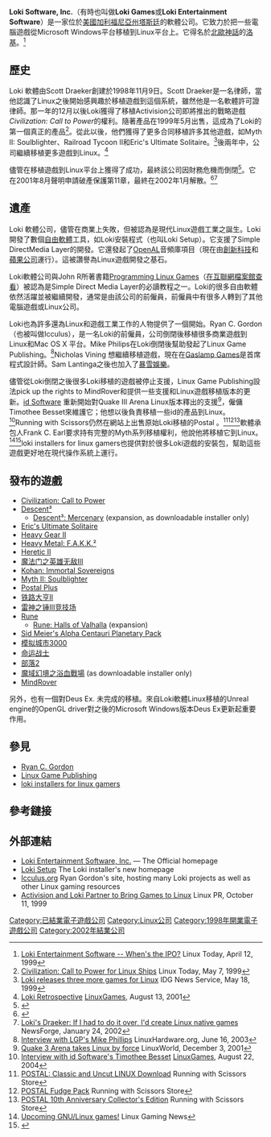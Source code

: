 {{copy edit|time=2010-07-03T03:26:25+00:00}}
{{noteTA|G1=Games|G2=IT}}
{{Infobox company
| company_name     = Loki Software Inc.
| company_logo     = 
| company_type     = 已倒閉
| foundation       = 1998年11月9日
| location = 美國加利福尼亞Tustin
| key_people       = Scott Draeker （創始人）<br> [[Sam_Lantinga|Sam Lantinga]] （首席軟體設計師）
| industry         = 計算機和電子遊戲業
| products         = 
| revenue          = 
|operating_income  = 
|net_income        = 	 		
| num_employees    = 
| homepage         = [http://lokigames.com/ lokigames.com]
}}
'''Loki Software, Inc.'''（有時也叫做'''Loki Games'''或'''Loki Entertainment Software'''）是一家位於[[美國|美國]][[加利福尼亞州|加利福尼亞州]][[塔斯廷|塔斯廷]]的軟體公司。它致力於把一些電腦遊戲從Microsoft Windows平台移植到Linux平台上。它得名於[[北歐神話|北歐神話]]的[[洛基|洛基]]。<ref>[http://www.linuxtoday.com/news_story.php3?ltsn=1999-04-12-001-05-NW-LF  Loki Entertainment Software -- When's the IPO?] {{Wayback|url=http://www.linuxtoday.com/news_story.php3?ltsn=1999-04-12-001-05-NW-LF |date=20120309114102 }} Linux Today, April 12, 1999</ref>

== 歷史 ==

Loki 軟體由Scott Draeker創建於1998年11月9日。Scott Draeker是一名律師，當他認識了Linux之後開始感興趣於移植遊戲到這個系統，雖然他是一名軟體許可證律師。那一年的12月以後Loki獲得了移植Activision公司即將推出的戰略遊戲''Civilization: Call to Power''的權利。隨著產品在1999年5月出售，這成為了Loki的第一個真正的產品<ref>[http://www.linuxtoday.com/news_story.php3?ltsn=1999-05-07-005-05-NW  Civilization: Call to Power for Linux Ships] {{Wayback|url=http://www.linuxtoday.com/news_story.php3?ltsn=1999-05-07-005-05-NW |date=20120309114439 }} Linux Today, May 7, 1999</ref>。從此以後，他們獲得了更多合同移植許多其他遊戲，如Myth II: Soulblighter、Railroad Tycoon II和Eric's Ultimate Solitaire。<ref>[https://web.archive.org/web/20001203034800/http://www.idg.net/idgns/1999/05/18/LokiReleasesThreeMoreGamesFor.shtml Loki releases three more games for Linux] IDG News Service, May 18, 1999</ref>後兩年中，公司繼續移植更多遊戲到Linux。<ref>[https://web.archive.org/web/20010820024435/http://www.linuxgames.com/articles/lokiretro/ Loki Retrospective] [[LinuxGames|LinuxGames]], August 13, 2001</ref>

儘管在移植遊戲到Linux平台上獲得了成功，最終該公司因財務危機而倒閉<ref>{{Cite web |url=http://www.linuxandmain.com/features/lokistory.html |title=Loki: A promising plan gone terribly wrong |accessdate=2002-04-18 |archive-date=2002-04-18 |archive-url=https://archive.is/20020418225227/http://www.linuxandmain.com/features/lokistory.html |dead-url=no }}</ref>。它在2001年8月聲明申請破產保護第11章，最終在2002年1月解散。<ref>{{Cite web |url=http://www.icculus.org/news/news.php?id=209 |title=存档副本 |accessdate=2010-07-02 |archive-date=2021-01-25 |archive-url=https://web.archive.org/web/20210125224047/http://www.icculus.org/news/news.php?id=209 |dead-url=no }}</ref><ref>[https://web.archive.org/web/20020202221402/http://www.newsforge.com/article.pl?sid=02%2F01%2F24%2F2118235 Loki's Draeker: If I had to do it over, I'd create Linux native games] NewsForge, January 24, 2002</ref>

== 遺產 ==

Loki 軟體公司，儘管在商業上失敗，但被認為是現代Linux遊戲工業之誕生。Loki開發了數個[[自由軟體|自由軟體]]工具，如Loki安裝程式（也叫Loki Setup）。它支援了Simple DirectMedia Layer的開發。它還發起了[[OpenAL|OpenAL]]音頻庫項目（現在由[[創新科技|創新科技]]和[[蘋果公司|蘋果公司]]運行）。這被讚譽為Linux遊戲開發之基石。

Loki軟體公司與John R所著書籍[https://web.archive.org/web/20090720071431/http://www.nostarch.com/frameset.php?startat=plg Programming Linux Games]（[https://web.archive.org/web/20030210191202/http://www.overcode.net/~overcode/writing/plg/ 在互聯網檔案館查看]）被認為是Simple Direct Media Layer的必讀教程之一。Loki的很多自由軟體依然活躍並被繼續開發，通常是由該公司的前僱員，前僱員中有很多人轉到了其他電腦遊戲或Linux公司。

Loki也為許多還為Linux和遊戲工業工作的人物提供了一個開始。Ryan C. Gordon（也被叫做Icculus），是一名Loki的前僱員，公司倒閉後移植很多商業遊戲到Linux和Mac OS X 平台。Mike Philips在Loki倒閉後幫助發起了Linux Game Publishing。<ref>[http://www.linuxhardware.org/article.php?story=03/06/16/1819216 Interview with LGP's Mike Phillips] {{Wayback|url=http://www.linuxhardware.org/article.php?story=03%2F06%2F16%2F1819216 |date=20160303181252 }} LinuxHardware.org, June 16, 2003</ref>Nicholas Vining 想繼續移植遊戲，現在在[https://web.archive.org/web/20091029035648/http://www.gaslampgames.com/index.php Gaslamp Games]是首席程式設計師。Sam Lantinga之後也加入了[[暴雪娛樂|暴雪娛樂]]。

儘管從Loki倒閉之後很多Loki移植的遊戲被停止支援，Linux Game Publishing設法pick up the rights to MindRover和提供一些支援和Linux遊戲移植版本的更新。[[id_Software|id Software]] 重新開始對Quake III Arena Linux版本釋出的支援<ref>[http://linux.sys-con.com/node/32874 Quake 3 Arena takes Linux by force] {{Wayback|url=http://linux.sys-con.com/node/32874 |date=20181022232458 }} LinuxWorld, December 3, 2001</ref>，僱傭Timothee Besset來維護它；他想以後負責移植一些id的產品到Linux。<ref>[https://web.archive.org/web/20040924113843/http://www.linuxgames.com/?dataloc=articles%2Fttimo%2F Interview with id Software's Timothee Besset] [[LinuxGames|LinuxGames]], August 22, 2004</ref>Running with Scissors仍然在網站上出售原始Loki移植的Postal 。<ref>[http://store03.prostores.com/servlet/runningwithscissors/the-23/POSTAL-cln--Classic-and-Uncut/Detail POSTAL: Classic and Uncut LINUX Download] {{Wayback|url=http://store03.prostores.com/servlet/runningwithscissors/the-23/POSTAL-cln--Classic-and-Uncut/Detail |date=20100513071358 }} Running with Scissors Store</ref><ref>[http://store03.prostores.com/servlet/runningwithscissors/the-17/POSTAL-Fudge-Pack/Detail POSTAL Fudge Pack] {{Wayback|url=http://store03.prostores.com/servlet/runningwithscissors/the-17/POSTAL-Fudge-Pack/Detail |date=20100816162927 }} Running with Scissors Store</ref><ref>[http://store03.prostores.com/servlet/runningwithscissors/the-4/POSTAL-10th-Anniversary-Collector's/Detail POSTAL 10th Anniversary Collector's Edition] {{Wayback|url=http://store03.prostores.com/servlet/runningwithscissors/the-4/POSTAL-10th-Anniversary-Collector's/Detail |date=20101017190108 }} Running with Scissors Store</ref>軟體承包人Frank C. Earl要求持有完整的Myth系列移植權利，他說他將移植它到Linux。<ref>[http://lgn.linux-hardcore.com/list-of-upcoming-gnu-linux-games/ Upcoming GNU/Linux games!] {{Wayback|url=http://lgn.linux-hardcore.com/list-of-upcoming-gnu-linux-games/ |date=20100605100522 }} Linux Gaming News</ref><ref>{{Cite web |url=http://www.soldak.com/forums/showpost.php?p=9612&postcount=26 |title=Post by Frank "Svartalf" Earl |accessdate=2010-07-02 |archive-date=2020-02-02 |archive-url=https://web.archive.org/web/20200202141013/http://www.soldak.com/forums/showpost.php?p=9612&postcount=26 |dead-url=no }}</ref>loki installers for linux gamers也提供對於很多Loki遊戲的安裝包，幫助這些遊戲更好地在現代操作系統上運行。

== 發布的遊戲==

* [[Civilization:_Call_to_Power|Civilization: Call to Power]] 
* [[Descent³|Descent³]]
** [[Descent³|Descent³: Mercenary]] (expansion, as downloadable installer only)
* [[Eric's_Ultimate_Solitaire|Eric's Ultimate Solitaire]]
* [[Heavy_Gear|Heavy Gear II]]
* [[Heavy_Metal:_F.A.K.K.²|Heavy Metal: F.A.K.K.²]]
* [[Heretic_II|Heretic II]]
* [[魔法门之英雄无敌III|魔法门之英雄无敌III]]
* [[Kohan:_Immortal_Sovereigns|Kohan: Immortal Sovereigns]]
* [[Myth_II:_Soulblighter|Myth II: Soulblighter]] 
* [[Postal_(computer_game)|Postal Plus]]
* [[铁路大亨II|铁路大亨II]]
* [[雷神之锤III竞技场|雷神之锤III竞技场]]
* [[Rune_(computer_game)|Rune]]
** [[Rune:_Halls_of_Valhalla|Rune: Halls of Valhalla]] (expansion)
* [[Sid_Meier's_Alpha_Centauri|Sid Meier's Alpha Centauri Planetary Pack]]
* [[模拟城市3000|模拟城市3000]]
* [[命运战士|命运战士]]
* [[部落2|部落2]]
* [[魔域幻境之浴血戰場|魔域幻境之浴血戰場]] (as downloadable installer only)
* [[MindRover|MindRover]]

另外，也有一個對Deus Ex. 未完成的移植。來自Loki軟體Linux移植的Unreal engine的OpenGL driver對之後的Microsoft Windows版本Deus Ex更新起重要作用。

== 參見 ==
* [[Ryan_C._Gordon|Ryan C. Gordon]]
* [[Linux_Game_Publishing|Linux Game Publishing]]
* [[loki_installers_for_linux_gamers|loki installers for linux gamers]]

== 參考鏈接 ==
{{reflist}}

==外部連結==
*[https://web.archive.org/web/20070127061138/http://www.lokigames.com/ Loki Entertainment Software, Inc.] — The Official homepage
*[http://icculus.org/loki_setup/ Loki Setup] {{Wayback|url=http://icculus.org/loki_setup/ |date=20200628231148 }} The Loki installer's new homepage
*[http://icculus.org/ Icculus.org] {{Wayback|url=http://icculus.org/ |date=20201203035509 }} Ryan Gordon's site, hosting many Loki projects as well as other Linux gaming resources
*[http://linuxpr.com/releases/492.html Activision and Loki Partner to Bring Games to Linux] {{Wayback|url=http://linuxpr.com/releases/492.html |date=20120227181009 }} Linux PR, October 11, 1999

[[Category:已結業電子遊戲公司|Category:已結業電子遊戲公司]]
[[Category:Linux公司|Category:Linux公司]]
[[Category:1998年開業電子遊戲公司|Category:1998年開業電子遊戲公司]]
[[Category:2002年結業公司|Category:2002年結業公司]]